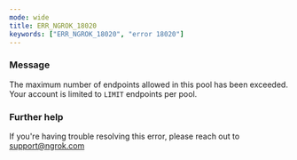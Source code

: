 ```yaml
---
mode: wide
title: ERR_NGROK_18020
keywords: ["ERR_NGROK_18020", "error 18020"]
---
```


### Message

The maximum number of endpoints allowed in this pool has been exceeded. Your account is limited to `LIMIT` endpoints per pool.

### Further help

If you're having trouble resolving this error, please reach out to [support@ngrok.com](mailto:support@ngrok.com?subject=Help%20with%20ERR_NGROK_18020)
